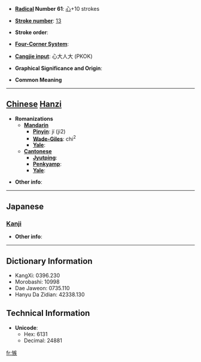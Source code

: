 * '''[[Wiktionary:Chinese radical index| Radical]] Number 61''': [[Wiktionary:Chinese radical index 心|心]]+10 strokes

* '''[[Wiktionary:Chinese total strokes index|Stroke number]]''': [[Wiktionary:Chinese total strokes index 13|13]]

* '''Stroke order''': 

* '''[[Wiktionary:Chinese four corner index|Four-Corner System]]''': 

* '''[[Wiktionary:Chinese Cangjie index|Cangjie input]]''': 心大人大 (PKOK)

* '''Graphical Significance and Origin''': 

* '''Common Meaning'''

----

== [[Chinese]] [[Hanzi]] ==

* '''Romanizations'''
** '''[[Mandarin]]'''
*** '''[[Pinyin]]''': jí (ji2)
*** '''[[Wade-Giles]]''': chi<sup>2</sup>
*** '''[[Yale]]''': 
** '''[[Cantonese]]'''
*** '''[[Jyutping]]''':
*** '''[[Penkyamp]]''': 
*** '''[[Yale]]''': 

* '''Other info''': 

----

==Japanese==
===[[Kanji]]===
{{kanji|on readings=[[しつ]] (shitsu), [[しち]] (shichi)|kun readings=[[くるしむ]] (kurushimu)}}

* '''Other info''':  

----

== Dictionary Information ==

* KangXi: 0396.230
* Morobashi: 10998
* Dae Jaweon: 0735.110
* Hanyu Da Zidian: 42338.130

== Technical Information ==

* '''Unicode''':
** Hex: 6131
** Decimal: 24881

[[fr:愱]]